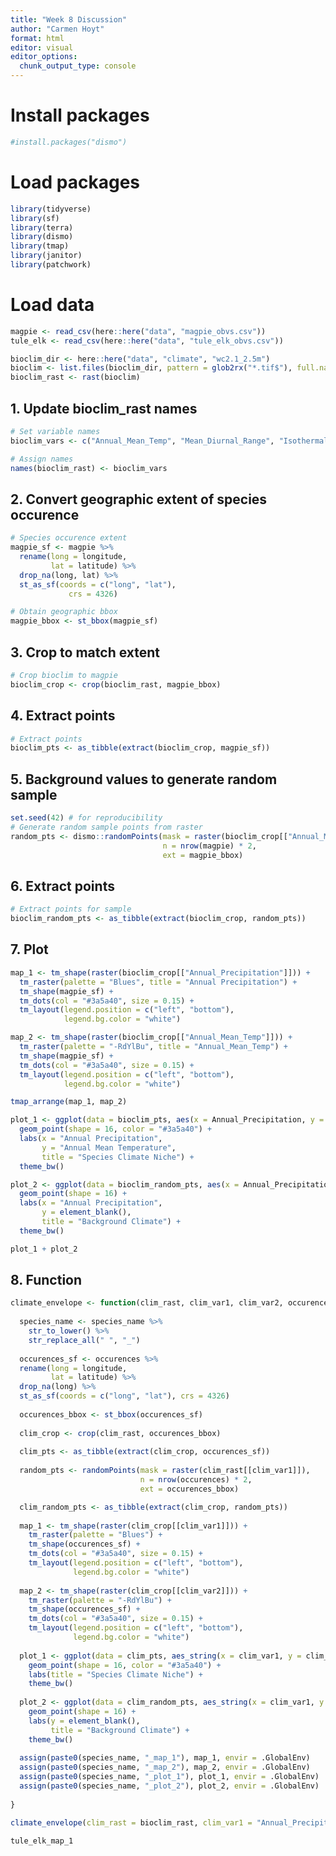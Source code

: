 ```yaml
---
title: "Week 8 Discussion"
author: "Carmen Hoyt"
format: html
editor: visual
editor_options: 
  chunk_output_type: console
---
```


# Install packages
```r
#install.packages("dismo")
```

# Load packages
```r
library(tidyverse)
library(sf)
library(terra)
library(dismo)
library(tmap)
library(janitor)
library(patchwork)
```

# Load data
```r
magpie <- read_csv(here::here("data", "magpie_obvs.csv"))
tule_elk <- read_csv(here::here("data", "tule_elk_obvs.csv"))

bioclim_dir <- here::here("data", "climate", "wc2.1_2.5m")
bioclim <- list.files(bioclim_dir, pattern = glob2rx("*.tif$"), full.names = TRUE)
bioclim_rast <- rast(bioclim)
```

## 1. Update bioclim_rast names
```r
# Set variable names
bioclim_vars <- c("Annual_Mean_Temp", "Mean_Diurnal_Range", "Isothermality", "Temp_Seasonality", "Max_Temp_Warmest_Month", "Min_Temp_Coldest_Month", "Temp_Annual_Range", "Mean_Temp_of_Wettest_Quarter", "Mean_Temp_of_Driest_Quarter", "Mean_Temp_of_Warmest_Quarter", "Mean_Temp_of_Coldest_Quarter", "Annual_Precipitation", "Precip_of_Wettest_Month", "Precip_of_Driest_Month", "Precip_Seasonality", "Precip_of_Wettest_Quarter", "Precip_of_Driest_Quarter", "Precip_of_Warmest_Quarter", "Precip_of_Coldest_Quarter")

# Assign names
names(bioclim_rast) <- bioclim_vars
```

## 2. Convert geographic extent of species occurence
```r
# Species occurence extent
magpie_sf <- magpie %>%
  rename(long = longitude,
         lat = latitude) %>%
  drop_na(long, lat) %>%
  st_as_sf(coords = c("long", "lat"),
             crs = 4326)

# Obtain geographic bbox
magpie_bbox <- st_bbox(magpie_sf)
```

## 3. Crop to match extent
```r
# Crop bioclim to magpie
bioclim_crop <- crop(bioclim_rast, magpie_bbox)
```

## 4. Extract points
```r
# Extract points
bioclim_pts <- as_tibble(extract(bioclim_crop, magpie_sf))
```

## 5. Background values to generate random sample
```r
set.seed(42) # for reproducibility
# Generate random sample points from raster
random_pts <- dismo::randomPoints(mask = raster(bioclim_crop[["Annual_Mean_Temp"]]),
                                  n = nrow(magpie) * 2,
                                  ext = magpie_bbox)
```

## 6. Extract points
```r
# Extract points for sample
bioclim_random_pts <- as_tibble(extract(bioclim_crop, random_pts))
```

## 7. Plot
```r
map_1 <- tm_shape(raster(bioclim_crop[["Annual_Precipitation"]])) +
  tm_raster(palette = "Blues", title = "Annual Precipitation") +
  tm_shape(magpie_sf) +
  tm_dots(col = "#3a5a40", size = 0.15) +
  tm_layout(legend.position = c("left", "bottom"),
            legend.bg.color = "white")

map_2 <- tm_shape(raster(bioclim_crop[["Annual_Mean_Temp"]])) +
  tm_raster(palette = "-RdYlBu", title = "Annual_Mean_Temp") +
  tm_shape(magpie_sf) +
  tm_dots(col = "#3a5a40", size = 0.15) +
  tm_layout(legend.position = c("left", "bottom"),
            legend.bg.color = "white")

tmap_arrange(map_1, map_2)
```

```r
plot_1 <- ggplot(data = bioclim_pts, aes(x = Annual_Precipitation, y = Annual_Mean_Temp)) +
  geom_point(shape = 16, color = "#3a5a40") +
  labs(x = "Annual Precipitation",
       y = "Annual Mean Temperature", 
       title = "Species Climate Niche") +
  theme_bw()

plot_2 <- ggplot(data = bioclim_random_pts, aes(x = Annual_Precipitation, y = Annual_Mean_Temp)) +
  geom_point(shape = 16) +
  labs(x = "Annual Precipitation",
       y = element_blank(), 
       title = "Background Climate") +
  theme_bw()

plot_1 + plot_2
```

## 8. Function
```r
climate_envelope <- function(clim_rast, clim_var1, clim_var2, occurences, species_name){
  
  species_name <- species_name %>%
    str_to_lower() %>%
    str_replace_all(" ", "_")
  
  occurences_sf <- occurences %>%
  rename(long = longitude,
         lat = latitude) %>%
  drop_na(long) %>%
  st_as_sf(coords = c("long", "lat"), crs = 4326)
  
  occurences_bbox <- st_bbox(occurences_sf)
  
  clim_crop <- crop(clim_rast, occurences_bbox)
  
  clim_pts <- as_tibble(extract(clim_crop, occurences_sf))
  
  random_pts <- randomPoints(mask = raster(clim_rast[[clim_var1]]),
                             n = nrow(occurences) * 2,
                             ext = occurences_bbox)

  clim_random_pts <- as_tibble(extract(clim_crop, random_pts))
  
  map_1 <- tm_shape(raster(clim_crop[[clim_var1]])) +
    tm_raster(palette = "Blues") +
    tm_shape(occurences_sf) +
    tm_dots(col = "#3a5a40", size = 0.15) +
    tm_layout(legend.position = c("left", "bottom"),
              legend.bg.color = "white")
  
  map_2 <- tm_shape(raster(clim_crop[[clim_var2]])) +
    tm_raster(palette = "-RdYlBu") +
    tm_shape(occurences_sf) +
    tm_dots(col = "#3a5a40", size = 0.15) +
    tm_layout(legend.position = c("left", "bottom"),
              legend.bg.color = "white")
  
  plot_1 <- ggplot(data = clim_pts, aes_string(x = clim_var1, y = clim_var2)) +
    geom_point(shape = 16, color = "#3a5a40") +
    labs(title = "Species Climate Niche") +
    theme_bw()
  
  plot_2 <- ggplot(data = clim_random_pts, aes_string(x = clim_var1, y = clim_var2)) +
    geom_point(shape = 16) +
    labs(y = element_blank(), 
         title = "Background Climate") +
    theme_bw()
  
  assign(paste0(species_name, "_map_1"), map_1, envir = .GlobalEnv)
  assign(paste0(species_name, "_map_2"), map_2, envir = .GlobalEnv)
  assign(paste0(species_name, "_plot_1"), plot_1, envir = .GlobalEnv)
  assign(paste0(species_name, "_plot_2"), plot_2, envir = .GlobalEnv)
  
}
```

```r
climate_envelope(clim_rast = bioclim_rast, clim_var1 = "Annual_Precipitation", clim_var2 = "Annual_Mean_Temp", occurences = tule_elk, species_name = "Tule Elk")

tule_elk_map_1
```

